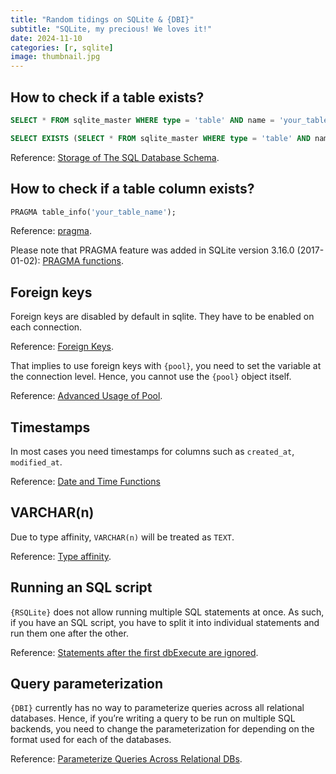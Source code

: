 ```yaml
---
title: "Random tidings on SQLite & {DBI}"
subtitle: "SQLite, my precious! We loves it!"
date: 2024-11-10
categories: [r, sqlite]
image: thumbnail.jpg
---
```


## How to check if a table exists?

```sql
SELECT * FROM sqlite_master WHERE type = 'table' AND name = 'your_table_name';
```

```sql
SELECT EXISTS (SELECT * FROM sqlite_master WHERE type = 'table' AND name = 'your_table_name');
```

Reference: [Storage of The SQL Database Schema](https://www.sqlite.org/fileformat2.html#storage_of_the_sql_database_schema).

## How to check if a table column exists?

```sql
PRAGMA table_info('your_table_name');
```

Reference: [pragma](https://www.sqlite.org/pragma.html#pragma_table_info).

Please note that PRAGMA feature was added in SQLite version 3.16.0 (2017-01-02): [PRAGMA functions](https://sqlite.org/pragma.html#pragfunc).

## Foreign keys

Foreign keys are disabled by default in sqlite. They have to be enabled on each connection.

Reference: [Foreign Keys](https://www.sqlite.org/foreignkeys.html).

That implies to use foreign keys with `{pool}`, you need to set the variable at the connection
level. Hence, you cannot use the `{pool}` object itself.

Reference: [Advanced Usage of Pool](https://shiny.posit.co/r/articles/build/pool-advanced/).

## Timestamps

In most cases you need timestamps for columns such as `created_at`, `modified_at`.

Reference: [Date and Time Functions](https://www.sqlite.org/lang_datefunc.html)

## VARCHAR(n)

Due to type affinity, `VARCHAR(n)` will be treated as `TEXT`.

Reference: [Type affinity](https://www.sqlite.org/datatype3.html#type_affinity).

## Running an SQL script

`{RSQLite}` does not allow running multiple SQL statements at once.
As such, if you have an SQL script, you have to split it into individual 
statements and run them one after the other.

Reference: [Statements after the first dbExecute are ignored](https://github.com/r-dbi/RSQLite/issues/313).

## Query parameterization

`{DBI}` currently has no way to parameterize queries across all relational databases.
Hence, if you're writing a query to be run on multiple SQL backends,
you need to change the parameterization for depending on the format used
for each of the databases.

Reference: [Parameterize Queries Across Relational DBs](https://dbi.r-dbi.org/reference/dbBind.html#details).
